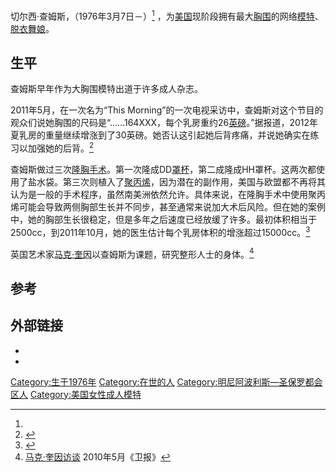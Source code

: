 {{Infobox model
| name            = 切尔西·查姆斯
| gender          = 女性
| image           = Chelsea Charms crop.jpg
| caption         = 切尔西·查姆斯于2011年5月
| birth_name      = 
| birth_date      = {{birth date and age|1976|3|7|mf=y}}<ref name="faq"/>
| birth_place     = [[明尼阿波利斯—圣保罗都会区|双子城]]，[[明尼苏达|明尼苏达]]<ref name="faq"/>
| death_date      = 
| death_place     = 
| spouse          = 
| height          = {{height|ft=5|in=2}}{{Citation needed|date=January 2009}}
| weight          = {{convert|118|lb|kg|abbr=on}}
| measurements    = 72"-23"-34" (181XXX cup bra)
| eye_color       = 绿色
| hair_color      = 棕色
| skin_color      = 白色
| nationality     = 美国
| ethnicity       = [[白种人|白人]]
| alias           = 
| website         = http://www.chelseacharms.com
| spelling        = US<!-- US for color, UK for colour -->
}}

切尔西·查姆斯，（1976年3月7日－）<ref name="faq"/> ，为[[美国|美国]]现阶段拥有最大[[胸围|胸围]]的网络[[模特|模特]]、[[脱衣舞娘|脱衣舞娘]]。
==生平==
查姆斯早年作为大胸围模特出道于许多成人杂志。

2011年5月，在一次名为“This Morning”的一次电视采访中，查姆斯对这个节目的观众们说她胸围的尺码是“……164XXX，每个乳房重约26[[英磅|英磅]]。”据报道，2012年夏乳房的重量继续增涨到了30英磅。她否认这引起她后背疼痛，并说她确实在练习以加强她的后背。<ref name=fox>{{cite news|title=Woman Reveals 50-Pound Breast Implants|url=http://www.foxnews.com/health/2011/05/12/woman-reveals-nearly-50-pound-breast-implants/|accessdate=2012年8月24日|newspaper=福克斯新闻|date=2011年5月12日|archive-date=2015年9月24日|archive-url=https://web.archive.org/web/20150924080823/http://www.foxnews.com/health/2011/05/12/woman-reveals-nearly-50-pound-breast-implants/|dead-url=no}}</ref> 


查姆斯做过三次[[隆胸手术|隆胸手术]]。第一次隆成DD[[罩杯|罩杯]]，第二成隆成HH罩杯。这两次都使用了盐水袋。第三次则植入了[[聚丙烯|聚丙烯]]，因为潜在的副作用，美国与欧盟都不再将其认为是一般的手术程序，虽然南美洲依然允许。具体来说，在隆胸手术中使用聚丙烯可能会导致两侧胸部生长并不同步，甚至通常来说加大术后风险。但在她的案例中，她的胸部生长很稳定，但是多年之后速度已经放缓了许多。最初体积相当于2500cc，到2011年10月，她的医生估计每个乳房体积的增涨超过15000cc。<ref name="faq">{{Cite web |url=http://www.chelseacharms.com/newsfaq.html |title=查姆斯个人网站的FAQ. |accessdate=2013-07-03 |archive-date=2016-05-13 |archive-url=https://web.archive.org/web/20160513185931/http://www.chelseacharms.com/newsfaq.html |dead-url=yes }}</ref> 

英国艺术家[[马克·奎因|马克·奎因]]以查姆斯为课题，研究整形人士的身体。<ref>[http://www.guardian.co.uk/artanddesign/2010/may/01/marc-quinn-interview 马克·奎因访谈] {{Wayback|url=http://www.guardian.co.uk/artanddesign/2010/may/01/marc-quinn-interview |date=20120628152243 }} 2010年5月《卫报》</ref>

==参考==
{{Reflist}}

==外部链接==
* {{官方网站|http://www.chelseacharms.com}}
* {{IMDb name|0153348|Chelsea Charms}}

{{DEFAULTSORT:Charms, Chelsea}}
[[Category:生于1976年|Category:生于1976年]]
[[Category:在世的人|Category:在世的人]]
[[Category:明尼阿波利斯—圣保罗都会区人|Category:明尼阿波利斯—圣保罗都会区人]]
[[Category:美国女性成人模特|Category:美国女性成人模特]]